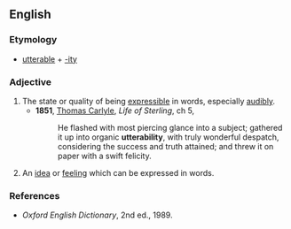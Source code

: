 ==English==

===Etymology===
*[[utterable]] + [[-ity]]

===Adjective===
{{en-noun|utterabilit|ies}}

#The state or quality of being [[expressible]] in words, especially [[audibly]].
#*'''1851''', [[w:Thomas_Carlyle|Thomas Carlyle]], ''Life of Sterling'', ch 5,
#*:He flashed with most piercing glance into a subject; gathered it up into organic '''utterability''', with truly wonderful despatch, considering the success and truth attained; and threw it on paper with a swift felicity.
#An [[idea]] or [[feeling]] which can be expressed in words.

===References===
*''Oxford English Dictionary'', 2nd ed., 1989.